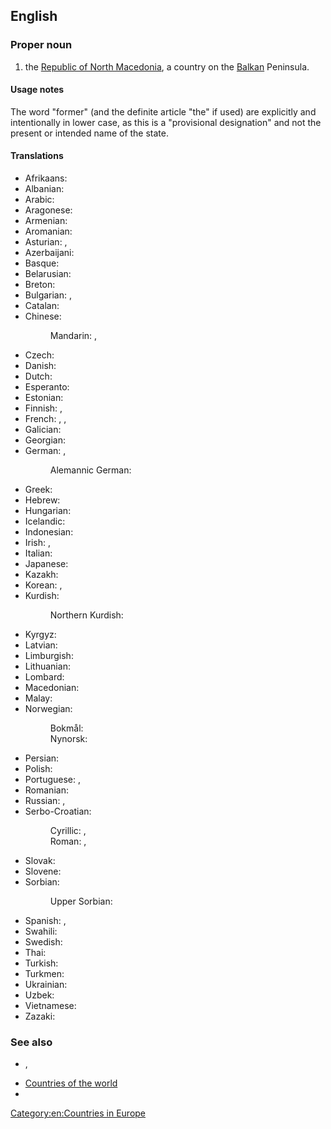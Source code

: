 ==English==

===Proper noun===
{{en-proper noun|head=(the) [[former]] [[Yugoslav]] [[republic|Republic]] of [[Macedonia]]}}

# {{senseid|en|Q221}}{{non-gloss definition|A provisional designation (because of a naming dispute with Greece) formerly used by many international organizations to refer to}} the [[Republic of North Macedonia]], a country on the [[Balkan]] Peninsula. {{qualifier|Abbreviated ''[[FYROM]]''.}}

====Usage notes====
The word "former" (and the definite article "the" if used) are explicitly and intentionally in lower case, as this is a "provisional designation" and not the present or intended name of the state.

====Translations====
<!-- the spelling of former and Yugoslav seems to be inconsistent and there are variants - both lower and upper cases are used in different languages-->
{{trans-top-also|id=Q221|provisional designation of the Republic of North Macedonia|Republic of North Macedonia|North Macedonia}}
* Afrikaans: {{t|af|Voormalige Joego-Slawiese Republiek Masedonië}}
* Albanian: {{t+|sq|Ish Republika Jugosllave e Maqedonisë}}
* Arabic: {{t|ar|جُمْهُورِيَّة مَقْدُونِيَا اليُوغُوسْلَافِيَّة السَابِقَة}}
* Aragonese: {{t|an|Antigua Republica Yugoslava de Macedonia}}
* Armenian: {{t|hy|նախկին Հարավսլավիայի Մակեդոնիայի Հանրապետություն}}
* Aromanian: {{t|rup|Republica Ex-Iugoslavã ali Machedonia}}
* Asturian: {{t|ast|Antigua República Yugoslava de Macedonia}}, {{t|ast|ex República Yugoslava de Macedonia}}
* Azerbaijani: {{t|az|Keçmiş Yuqoslaviya Makedoniya Respublikası}}
* Basque: {{t|eu|Mazedoniako Jugoslaviar Errepublika Ohia}}
* Belarusian: {{t|be|Была́я Югасла́ўская Рэспу́бліка Македо́нія|f}}
* Breton: {{t|br|Ez-Republik Yougoslaviat Makedonia}}
* Bulgarian: {{t|bg|Би́вша Югосла́вска Репу́блика Македо́ния|f}}, {{t|bg|БЮРМ|f}}
* Catalan: {{t|ca|Exrepública Iugoslava de Macedònia}}
* Chinese:
*: Mandarin: {{t|cmn|前南斯拉夫馬其頓共和國|sc=Hani}}, {{t|cmn|前南斯拉夫马其顿共和国|tr=qián Nánsīlāfū Mǎqídùn gònghéguó|sc=Hani}}
* Czech: {{t|cs|Bývalá jugoslávská republika Makedonie|f}}
* Danish: {{t|da|Den Tidligere Jugoslaviske Republik Makedonien|c}}
* Dutch: {{t|nl|Voormalige Joegoslavische Republiek Macedonië|f}}
* Esperanto: {{t|eo|Iama Jugoslavia Respubliko Makedonio}}
* Estonian: {{t|et|endine Jugoslaavia Makedoonia Vabariik}}
* Finnish: {{t|fi|entinen Jugoslavian tasavalta Makedonia}}, {{t+|fi|EJTM}}
* French: {{t|fr|ancienne République yougoslave de Macédoine|f}}, {{t+|fr|ARYM|f}}, {{t|fr|ex-République yougoslave de Macédoine|f}}
* Galician: {{t|gl|Antiga República Iugoslava da Macedonia|f}}
* Georgian: {{t|ka|ყოფილი იუგოსლავიის რესპუბლიკა მაკედონია}}
* German: {{t+|de|ehemalige jugoslawische Republik Mazedonien|f}}, {{t|de|EJRM}}
*: Alemannic German: {{t|gsw|Ehemoligi Jugoslawischi Republik Mazedonie}}
* Greek: {{t|el|πρώην Γιουγκοσλαβική Δημοκρατία της Μακεδονίας|f}}
* Hebrew: {{t|he|הָרֶפּוּבְּלִיקָה הָיוּגוֹסְלַבְיָה לְשֶׁעָבַר שֶׁל מָקֶדוֹנְיָה|sc=Hebr|tr=Ha-reppubelikah ha-Yugoslavya leshe'avar shel Makedonyah}}
* Hungarian: {{t|hu|Macedónia Volt Jugoszláv Köztársaság}}
* Icelandic: {{t|is|Fyrrum júgóslavneska lýðveldið Makedónía}}
* Indonesian: {{t|id|Republik Makedonia bekas Yugoslavia}}
* Irish: {{t|ga|Iar-Phoblacht Iúgslavach na Macadóine}}, {{t|ga|Poblacht Iar-Iúgslavach na Macadóine|f}}
* Italian: {{t|it|Repubblica Ex Jugoslava di Macedonia}}
* Japanese: {{t|ja|マケドニア旧ユーゴスラビア共和国|tr=Makedonia kyū-Yūgosurabia kyōwakoku}}
* Kazakh: {{t|kk|Бұрынғы Югославия Македония Республикасы}}
* Korean: {{t|ko|구유고슬라비아 마케도니아 공화국}}, {{t|ko|이전 유고슬라비아 마께도니아 공화국}} {{qualifier|North Korea}}
* Kurdish:
*: Northern Kurdish: {{t|kmr|Komara Yûgoslavî ya Kevnar a Makedonyayê}}
{{trans-mid}}
* Kyrgyz: {{t|ky|Мурдагы Югославия Македония Республикасы}}
* Latvian: {{t|lv|Bijusī Dienvidslāvijas Republika Maķedonija}}
* Limburgish: {{t|li|Vreuger Joegoslavische Rippebliek Macedonië}}
* Lithuanian: {{t|lt|Buvusi Jugoslavijos Respublika Makedonija}}
* Lombard: {{t|lmo|Ex Repüblica Iuguslava de Macedonia}}
* Macedonian: {{t|mk|Поранешна Југословенска Република Македонија|f}}
* Malay: {{t|ms|Republik Bekas Yugoslavia Macedonia}}
* Norwegian:
*: Bokmål: {{t|nb|Den tidligere jugoslaviske republikk Makedonia}}
*: Nynorsk: {{t|nn|Den tidlegare jugoslaviske republikken Makedonia}}
* Persian: {{t|fa|جمهوری یوگسلاوی مقدونیه سابق|tr=jomhuri-ye yugoslâvi maqduniye sâbeq}}
* Polish: {{t+|pl|Była Jugosłowiańska Republika Macedonii|f}}
* Portuguese: {{t|pt|Antiga República Jugoslava da Macedónia|f}} {{qualifier|Portugal}}, {{t|pt|antiga República Iugoslava da Macedônia|f}} {{qualifier|Brazil}}
* Romanian: {{t|ro|fosta Republică iugoslavă a Macedoniei}}
* Russian: {{t+|ru|Бы́вшая Югосла́вская Респу́блика Македо́ния|f}}, {{t+|ru|БЮРМ|f}}
* Serbo-Croatian:
*: Cyrillic: {{t|sh|бивша југословенска Република Македонија|f|sc=Cyrl}}, {{t|sh|бивша југославенска Република Македонија|f|sc=Cyrl}}
*: Roman: {{t|sh|bivša jugoslovenska Republika Makedonija|f}}, {{t|sh|bivša jugoslavenska Republika Makedonija|f}}
* Slovak: {{t|sk|Bývalá juhoslovanská republika Macedónsko}}
* Slovene: {{t|sl|Nekdanja jugoslovanska republika Makedonija}}
* Sorbian:
*: Upper Sorbian: {{t|hsb|Bywša Južnosłowjanska Republika Makedonska}}
* Spanish: {{t+|es|Antigua República Yugoslava de Macedonia}}, {{t|es|Exrepública Yugoslava de Macedonia}}
* Swahili: {{t|sw|Jamhuri ya zamani ya Yugoslavia ya Makedonia}}
* Swedish: {{t|sv|Före detta jugoslaviska republiken Makedonien}}
* Thai: {{t|th|อดีตสาธารณรัฐยูโกสลาฟมาซิโดเนีย|tr=à-dìit-sǎa-taan-ná-rát-yuu-gòot-lâaf-maa-sí-doo-nia}}
* Turkish: {{t+|tr|Eski Yugoslav Makedonya Cumhuriyeti}}
* Turkmen: {{t|tk|Öňki ugugoslaw Makedoniýa Respublikasy}}
* Ukrainian: {{t|uk|Коли́шня Югосла́вська Респу́бліка Македо́нія|f}}
* Uzbek: {{t|uz|Sobiq Yugoslaviya Respublikasi Makedoniya}}
* Vietnamese: {{t|vi|Cựu Cộng hòa Nam Tư Macedonia}}
* Zazaki: {{qualifier|Southern Zazaki}} {{t|zza|Cumurêtê Makedonyaê Yugoslawê Kıhani}}
{{trans-bottom}}

===See also===
* {{l|en|Macedonism}}, {{l|en|Pseudomacedonism}}
* [[Appendix:Countries of the world|Countries of the world]]
* {{w|Republic_of_Macedonia|Wikipedia article on the Republic of North Macedonia}}

[[Category:en:Countries in Europe]]